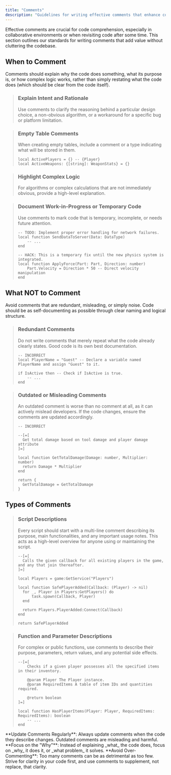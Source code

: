 ```yaml
---
title: "Comments"
description: "Guidelines for writing effective comments that enhance code understanding without being redundant or misleading."
---
```


Effective comments are crucial for code comprehension, especially in collaborative environments or when revisiting code after some time. This section outlines our standards for writing comments that add value without cluttering the codebase.

## When to Comment

Comments should explain why the code does something, what its purpose is, or how complex logic works, rather than simply restating what the code does (which should be clear from the code itself).

> ### **Explain Intent and Rationale**
>
> Use comments to clarify the reasoning behind a particular design choice, a non-obvious algorithm, or a workaround for a specific bug or platform limitation.

> ### **Empty Table Comments**
>
> When creating empty tables, include a comment or a type indicating what will be stored in them.
>
> ```luau
> local ActivePlayers = {} -- {Player}
> local ActiveWeapons: {[string]: WeaponStats} = {}
> ```

> ### **Highlight Complex Logic**
>
> For algorithms or complex calculations that are not immediately obvious, provide a high-level explanation.

> ### **Document Work-in-Progress or Temporary Code**
>
> Use comments to mark code that is temporary, incomplete, or needs future attention.
>
> ```luau
> -- TODO: Implement proper error handling for network failures.
> local function SendDataToServer(Data: DataType)
>     -- ...
> end
> 
> -- HACK: This is a temporary fix until the new physics system is integrated.
> local function ApplyForce(Part: Part, Direction: number)
>     Part.Velocity = Direction * 50 -- Direct velocity manipulation
> end
> ```

## What NOT to Comment

Avoid comments that are redundant, misleading, or simply noise. Code should be as self-documenting as possible through clear naming and logical structure.

> ### **Redundant Comments**
>
> Do not write comments that merely repeat what the code already clearly states. Good code is its own best documentation.
>
> ```luau
> -- INCORRECT
> local PlayerName = "Guest" -- Declare a variable named PlayerName and assign "Guest" to it.
> 
> if IsActive then -- Check if IsActive is true.
>     -- ...
> end
> ```

> ### **Outdated or Misleading Comments**
>
> An outdated comment is worse than no comment at all, as it can actively mislead developers. If the code changes, ensure the comments are updated accordingly.
>
> ```luau
> -- INCORRECT
> 
> --[=[
> 	Get total damage based on tool damage and player damage attribute	
> ]=]
> 
> local function GetTotalDamage(Damage: number, Multiplier: number)
> 	return Damage * Multiplier
> end
> 
> return {
> 	GetTotalDamage = GetTotalDamage
> }
> ```

## Types of Comments

> ### **Script Descriptions**
>
> Every script should start with a multi-line comment describing its purpose, main functionalities, and any important usage notes. This acts as a high-level overview for anyone using or maintaining the script.
>
> ```luau
> --[=[
> 	Calls the given callback for all existing players in the game, and any that join thereafter.
> ]=]
> 
> local Players = game:GetService("Players")
> 
> local function SafePlayerAdded(Callback: (Player) -> nil)
> 	for _, Player in Players:GetPlayers() do
> 		task.spawn(Callback, Player)
> 	end
> 
> 	return Players.PlayerAdded:Connect(Callback)
> end
> 
> return SafePlayerAdded
> ```

> ### **Function and Parameter Descriptions**
>
> For complex or public functions, use comments to describe their purpose, parameters, return values, and any potential side effects.
>
> ```luau
> --[=[
>     Checks if a given player possesses all the specified items in their inventory.
> 
>     @param Player The Player instance.
>     @param RequiredItems A table of item IDs and quantities required.
> 
>     @return boolean
> ]=]
> 
> local function HasPlayerItems(Player: Player, RequiredItems: RequiredItems): boolean
>     -- ...
> end
> ```

<Note>
  **Update Comments Regularly**: Always update comments when the code they describe changes. Outdated comments are misleading and harmful.
</Note>

<Tip>
  **Focus on the "Why"**: Instead of explaining _what_ the code does, focus on _why_ it does it, or _what problem_ it solves.
</Tip>

<Warning>
  **Avoid Over-Commenting**: Too many comments can be as detrimental as too few. Strive for clarity in your code first, and use comments to supplement, not replace, that clarity.
</Warning>